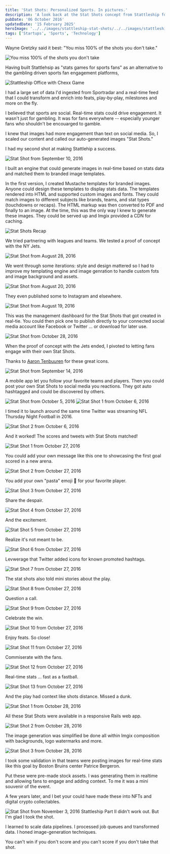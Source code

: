 ```yaml
---
title: 'Stat Shots: Personalized Sports. In pictures.'
description: 'A look back at the Stat Shots concept from Stattleship for social media engagement.'
pubDate: '06 October 2016'
updatedDate: '15 February 2025'
heroImage: '../../images/stattleship-stat-shots/../../images/stattleship-stat-shots/Screenshot 2016-08-28 13.24.22.png'
tags: ['Startups', 'Sports', 'Technology']
---
```



Wayne Gretzky said it best: "You miss 100% of the shots you don't take."

<Image src={fortune} alt="You miss 100% of the shots you don't take" />

Having built Stattlehsip as "stats games for sports fans" as an alternative to the gambling driven sports fan engagement platforms,

<Image src={stattleOffice} alt="Stattleship Office with Chexx Game" />

I had a large set of data I'd ingested from Sportradar and a real-time feed that I could transform and enrich into feats, play-by-play, milestones and more on the fly.

I believed that sports are social. Real-time stats could drive engagement. It wasn't just for gambling. It was for fans everywhere -- especially younger fans who shouldn't be encouarged to gamble.

I knew that images had more engagement than text on social media. So, I scaled our content and called our auto-generated images "Stat Shots."

I had my second shot at making Stattlehip a success.

<Image src={statShot0910} alt="Stat Shot from September 10, 2016" />

I built an engine that could generate images in real-time based on stats data and matched them to branded image templates.

In the first version, I created Mustache templates for branded images. Anyone could design these templates to display stats data. The templates rendered into HTML and supported custom images and fonts. They could match images to different subjects like brands, teams, and stat types (touchdowns or recaps). The HTML markup was then converted to PDF and finally to an image. At the time, this was the only way I knew to generate these images. They could be served up and Imgix provided a CDN for caching.

<Image src={statShotRecap} alt="Stat Shots Recap" />

We tried partnering with leagues and teams. We tested a proof of concept with the NY Jets.

<Image src={statShot0828} alt="Stat Shot from August 28, 2016" />

We went through some iterations: style and design mattered so I had to improve my templating engine and image genration to handle custom fots and image background and assets.

<Image src={statShot0820} alt="Stat Shot from August 20, 2016" />

They even published some to Instagram and elsewhere.

<Image src={statShot0819} alt="Stat Shot from August 19, 2016" />

This was the management dashboard for the Stat Shots that got created in real-tie. You could then pick one to publish directly to your connected social media account like Facebook or Twitter ... or download for later use.

<Image src={statShot1028d} alt="Stat Shot from October 28, 2016" />

When the proof of concept with the Jets ended, I pivoted to letting fans engage with their own Stat Shots.

Thanks to [Aaron Tenbuuren](https://www.linkedin.com/in/aaron10buuren/) for these great icons.

<Image src={statShot0914} alt="Stat Shot from September 14, 2016" />

A mobile app let you follow your favorite teams and players. Then you could post your own Stat Shots to social media you reactions. They got auto hashtagged and could be discovered by others.

<Image src={statShot1005} alt="Stat Shot from October 5, 2016" />

<Image src={statShot1006a} alt="Stat Shot 1 from October 6, 2016" />

I timed it to launch around the same time Twitter was streaming NFL Thursday Night Football in 2016.

<Image src={statShot1006b} alt="Stat Shot 2 from October 6, 2016" />

And it worked! The scores and tweets with Stat Shots matched!

<Image src={statShot1027a} alt="Stat Shot 1 from October 27, 2016" />

You could add your own message like this one to showcasing the first goal scored in a new arena.

<Image src={statShot1027b} alt="Stat Shot 2 from October 27, 2016" />

You add your own "pasta" emoji 🍝 for your favorite player.

<Image src={statShot1027c} alt="Stat Shot 3 from October 27, 2016" />

Share the despair.

<Image src={statShot1027d} alt="Stat Shot 4 from October 27, 2016" />

And the excitement.

<Image src={statShot1027e} alt="Stat Shot 5 from October 27, 2016" />

Realize it's not meant to be.

<Image src={statShot1027f} alt="Stat Shot 6 from October 27, 2016" />

Levwerage that Twitter added icons for known promoted hashtags.

<Image src={statShot1027g} alt="Stat Shot 7 from October 27, 2016" />

The stat shots also told mini stories about the play.

<Image src={statShot1027h} alt="Stat Shot 8 from October 27, 2016" />

Question a call.

<Image src={statShot1027i} alt="Stat Shot 9 from October 27, 2016" />

Celebrate the win.

<Image src={statShot1027j} alt="Stat Shot 10 from October 27, 2016" />

Enjoy feats. So close!

<Image src={statShot1027k} alt="Stat Shot 11 from October 27, 2016" />

Commiserate with the fans.

<Image src={statShot1027l} alt="Stat Shot 12 from October 27, 2016" />

Real-time stats ... fast as a fastball.

<Image src={statShot1027m} alt="Stat Shot 13 from October 27, 2016" />

And the play had context like shots distance. Missed a dunk.

<Image src={statShot1028a} alt="Stat Shot 1 from October 28, 2016" />

All these Stat Shots were available in a responsive Rails web app.

<Image src={statShot1028b} alt="Stat Shot 2 from October 28, 2016" />

The image generation was simplified be done all within Imgix composition with backgrounds, logo watermarks and more.

<Image src={statShot1028c} alt="Stat Shot 3 from October 28, 2016" />

I took some validation in that teams were posting images for real-time stats like this goal by Boston Bruins center Patrice Bergeron.

Put these were pre-made stock assets. I was generating them in realtime and allowing fans to engage and adding context. To me it was a mini souvenir of the event.

A few years later, and I bet your could have made these into NFTs and digital crypto collectables.

<Image src={statShot1103} alt="Stat Shot from November 3, 2016" />
Stattleship Part II didn't work out. But I'm glad I took the shot.

I learned to scale data pipelines. I processed job queues and transformed data. I honed image-generation techniques.

You can't win if you don't score and you can't score if you don't take that shot.
